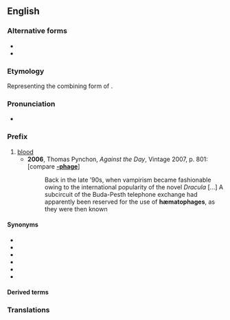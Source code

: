 {{also|hæmato-}}
==English==

===Alternative forms===
* {{l|en|hæmato-}}
* {{l|en|hemato-}}

===Etymology===
Representing the combining form of {{etyl|grc|en}} {{m|grc|αἷμα||blood}}.

===Pronunciation===
* {{IPA|en|/hiːmətəʊ/}}

===Prefix===
{{en-prefix}}

# [[blood]]
#* '''2006''', Thomas Pynchon, ''Against the Day'', Vintage 2007, p. 801: [compare '''[[-phage]]''']
#*: Back in the late ’90s, when vampirism became fashionable owing to the international popularity of the novel ''Dracula'' [...] A subcircuit of the Buda-Pesth telephone exchange had apparently been reserved for the use of '''hæmatophages''', as they were then known

====Synonyms====
* {{l|en|haem-}}
* {{l|en|hæm-}}
* {{l|en|haemo-}}
* {{l|en|hæmo-}}
* {{l|en|hem-}}
* {{l|en|hemo-}}

====Derived terms====
{{prefixsee|en}}

===Translations===
{{trans-top}}
{{trans-mid}}
{{trans-bottom}}